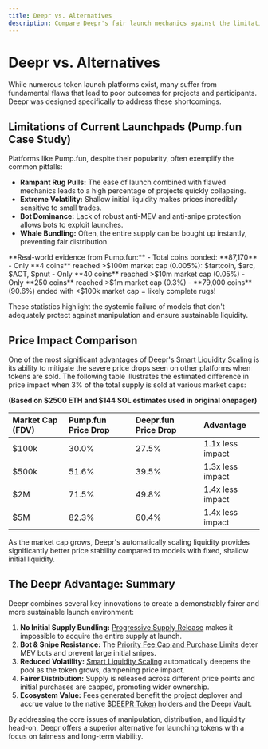 ```yaml
---
title: Deepr vs. Alternatives
description: Compare Deepr's fair launch mechanics against the limitations of traditional platforms.
---
```



# Deepr vs. Alternatives

While numerous token launch platforms exist, many suffer from fundamental flaws that lead to poor outcomes for projects and participants. Deepr was designed specifically to address these shortcomings.

## Limitations of Current Launchpads (Pump.fun Case Study)

Platforms like Pump.fun, despite their popularity, often exemplify the common pitfalls:

-   **Rampant Rug Pulls:** The ease of launch combined with flawed mechanics leads to a high percentage of projects quickly collapsing.
-   **Extreme Volatility:** Shallow initial liquidity makes prices incredibly sensitive to small trades.
-   **Bot Dominance:** Lack of robust anti-MEV and anti-snipe protection allows bots to exploit launches.
-   **Whale Bundling:** Often, the entire supply can be bought up instantly, preventing fair distribution.

<Callout type="warning">
  **Real-world evidence from Pump.fun:**
  - Total coins bonded: **87,170**
  - Only **4 coins** reached >$100m market cap (0.005%): $fartcoin, $arc, $ACT, $pnut
  - Only **40 coins** reached >$10m market cap (0.05%)
  - Only **250 coins** reached >$1m market cap (0.3%)
  - **79,000 coins** (90.6%) ended with <$100k market cap = likely complete rugs!
</Callout>

These statistics highlight the systemic failure of models that don't adequately protect against manipulation and ensure sustainable liquidity.

## Price Impact Comparison

One of the most significant advantages of Deepr's [Smart Liquidity Scaling](../core-concepts/smart-liquidity) is its ability to mitigate the severe price drops seen on other platforms when tokens are sold. The following table illustrates the estimated difference in price impact when 3% of the total supply is sold at various market caps:

**(Based on $2500 ETH and $144 SOL estimates used in original onepager)**

| Market Cap (FDV) | Pump.fun Price Drop | Deepr.fun Price Drop | Advantage                        |
| :--------------- | :------------------ | :------------------- | :------------------------------- |
| $100k            | 30.0%               | 27.5%                | <span className="advantage">1.1x less impact</span> |
| $500k            | 51.6%               | 39.5%                | <span className="advantage">1.3x less impact</span> |
| $2M              | 71.5%               | 49.8%                | <span className="advantage">1.4x less impact</span> |
| $5M              | 82.3%               | 60.4%                | <span className="advantage">1.4x less impact</span> |

As the market cap grows, Deepr's automatically scaling liquidity provides significantly better price stability compared to models with fixed, shallow initial liquidity.

## The Deepr Advantage: Summary

Deepr combines several key innovations to create a demonstrably fairer and more sustainable launch environment:

1.  **No Initial Supply Bundling:** [Progressive Supply Release](../core-concepts/progressive-supply) makes it impossible to acquire the entire supply at launch.
2.  **Bot & Snipe Resistance:** The [Priority Fee Cap and Purchase Limits](../core-concepts/anti-manipulation) deter MEV bots and prevent large initial snipes.
3.  **Reduced Volatility:** [Smart Liquidity Scaling](../core-concepts/smart-liquidity) automatically deepens the pool as the token grows, dampening price impact.
4.  **Fairer Distribution:** Supply is released across different price points and initial purchases are capped, promoting wider ownership.
5.  **Ecosystem Value:** Fees generated benefit the project deployer and accrue value to the native [$DEEPR Token](../deepr-token) holders and the Deepr Vault.

By addressing the core issues of manipulation, distribution, and liquidity head-on, Deepr offers a superior alternative for launching tokens with a focus on fairness and long-term viability. 